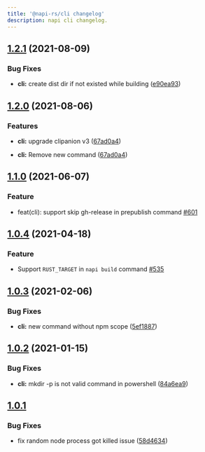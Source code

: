 ```yaml
---
title: '@napi-rs/cli changelog'
description: napi cli changelog.
---
```


## [1.2.1](https://github.com/napi-rs/napi-rs/compare/@napi-rs/cli@1.2.0...@napi-rs/cli@1.2.1) (2021-08-09)

### Bug Fixes

- **cli:** create dist dir if not existed while building ([e90ea93](https://github.com/napi-rs/napi-rs/commit/e90ea9304a2a3180148f7e8f9e5f63eeb374a3cf))

## [1.2.0](https://github.com/napi-rs/napi-rs/compare/@napi-rs/cli@1.1.0...@napi-rs/cli@1.2.0) (2021-08-06)

### Features

- **cli:** upgrade clipanion v3 ([67ad0a4](https://github.com/napi-rs/napi-rs/commit/67ad0a4d4daa0e0d14dc488bec190dcb27022634))

- **cli:** Remove new command ([67ad0a4](https://github.com/napi-rs/napi-rs/commit/67ad0a4d4daa0e0d14dc488bec190dcb27022634))

## [1.1.0](https://github.com/napi-rs/napi-rs/compare/@napi-rs/cli@1.0.4...@napi-rs/cli@1.1.0) (2021-06-07)

### Feature

- feat(cli): support skip gh-release in prepublish command [#601](https://github.com/napi-rs/napi-rs/pull/601)

## [1.0.4](https://github.com/napi-rs/napi-rs/compare/@napi-rs/cli@1.0.3...@napi-rs/cli@1.0.4) (2021-04-18)

### Feature

- Support `RUST_TARGET` in `napi build` command [#535](https://github.com/napi-rs/napi-rs/pull/535)

## [1.0.3](https://github.com/napi-rs/napi-rs/compare/@napi-rs/cli@1.0.2...@napi-rs/cli@1.0.3) (2021-02-06)

### Bug Fixes

- **cli:** new command without npm scope ([5ef1887](https://github.com/napi-rs/napi-rs/commit/5ef1887ea96d529bf6bd4e52d6d77ffbd6baf13e))

## [1.0.2](https://github.com/napi-rs/napi-rs/compare/@napi-rs/cli@1.0.1...@napi-rs/cli@1.0.2) (2021-01-15)

### Bug Fixes

- **cli:** mkdir -p is not valid command in powershell ([84a6ea9](https://github.com/napi-rs/napi-rs/commit/84a6ea9223e4eabbf1feac6cf7a71211f3404ce7))

## [1.0.1](https://github.com/napi-rs/napi-rs/releases/tag/%40napi-rs%2Fcli%401.0.1)

### Bug Fixes

- fix random node process got killed issue ([58d4634](https://github.com/napi-rs/napi-rs/commit/58d4634dacca673a83bf49cfb2dd15c7f8444865))
